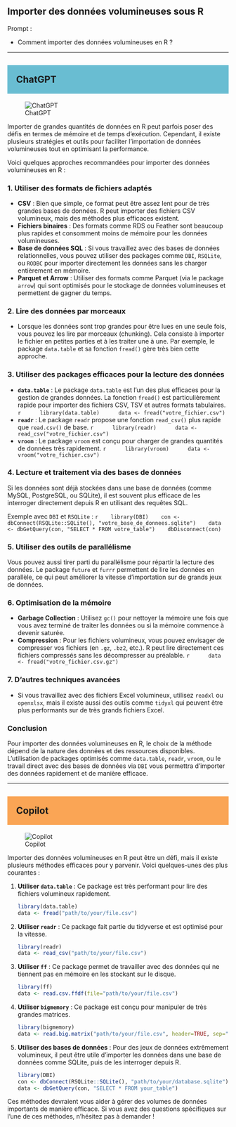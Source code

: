 ## Importer des données volumineuses sous R

::: {.callout-note appearance="simple"}
Prompt : 

* Comment importer des données volumineuses en R ?


:::

----

## ChatGPT {style="background-color: #69bdd2; padding: 20px;"}
![ChatGPT](../img/ChatGPT.PNG)

Importer de grandes quantités de données en R peut parfois poser des défis en termes de mémoire et de temps d'exécution. Cependant, il existe plusieurs stratégies et outils pour faciliter l'importation de données volumineuses tout en optimisant la performance.

Voici quelques approches recommandées pour importer des données volumineuses en R :

### 1. **Utiliser des formats de fichiers adaptés**
   - **CSV** : Bien que simple, ce format peut être assez lent pour de très grandes bases de données. R peut importer des fichiers CSV volumineux, mais des méthodes plus efficaces existent.
   - **Fichiers binaires** : Des formats comme RDS ou Feather sont beaucoup plus rapides et consomment moins de mémoire pour les données volumineuses.
   - **Base de données SQL** : Si vous travaillez avec des bases de données relationnelles, vous pouvez utiliser des packages comme `DBI`, `RSQLite`, ou `RODBC` pour importer directement les données sans les charger entièrement en mémoire.
   - **Parquet et Arrow** : Utiliser des formats comme Parquet (via le package `arrow`) qui sont optimisés pour le stockage de données volumineuses et permettent de gagner du temps.

### 2. **Lire des données par morceaux**
   - Lorsque les données sont trop grandes pour être lues en une seule fois, vous pouvez les lire par morceaux (chunking). Cela consiste à importer le fichier en petites parties et à les traiter une à une. Par exemple, le package `data.table` et sa fonction `fread()` gère très bien cette approche.

### 3. **Utiliser des packages efficaces pour la lecture des données**
   - **`data.table`** : Le package `data.table` est l'un des plus efficaces pour la gestion de grandes données. La fonction `fread()` est particulièrement rapide pour importer des fichiers CSV, TSV et autres formats tabulaires.
     ```r
     library(data.table)
     data <- fread("votre_fichier.csv")
     ```
   - **`readr`** : Le package `readr` propose une fonction `read_csv()` plus rapide que `read.csv()` de base.
     ```r
     library(readr)
     data <- read_csv("votre_fichier.csv")
     ```
   - **`vroom`** : Le package `vroom` est conçu pour charger de grandes quantités de données très rapidement.
     ```r
     library(vroom)
     data <- vroom("votre_fichier.csv")
     ```

### 4. **Lecture et traitement via des bases de données**
   Si les données sont déjà stockées dans une base de données (comme MySQL, PostgreSQL, ou SQLite), il est souvent plus efficace de les interroger directement depuis R en utilisant des requêtes SQL.

   Exemple avec `DBI` et `RSQLite` :
   ```r
   library(DBI)
   con <- dbConnect(RSQLite::SQLite(), "votre_base_de_donnees.sqlite")
   data <- dbGetQuery(con, "SELECT * FROM votre_table")
   dbDisconnect(con)
   ```

### 5. **Utiliser des outils de parallélisme**
   Vous pouvez aussi tirer parti du parallélisme pour répartir la lecture des données. Le package `future` et `furrr` permettent de lire les données en parallèle, ce qui peut améliorer la vitesse d'importation sur de grands jeux de données.

### 6. **Optimisation de la mémoire**
   - **Garbage Collection** : Utilisez `gc()` pour nettoyer la mémoire une fois que vous avez terminé de traiter les données ou si la mémoire commence à devenir saturée.
   - **Compression** : Pour les fichiers volumineux, vous pouvez envisager de compresser vos fichiers (en `.gz`, `.bz2`, etc.). R peut lire directement ces fichiers compressés sans les décompresser au préalable.
     ```r
     data <- fread("votre_fichier.csv.gz")
     ```

### 7. **D'autres techniques avancées**
   - Si vous travaillez avec des fichiers Excel volumineux, utilisez `readxl` ou `openxlsx`, mais il existe aussi des outils comme `tidyxl` qui peuvent être plus performants sur de très grands fichiers Excel.

### Conclusion
Pour importer des données volumineuses en R, le choix de la méthode dépend de la nature des données et des ressources disponibles. L'utilisation de packages optimisés comme `data.table`, `readr`, `vroom`, ou le travail direct avec des bases de données via `DBI` vous permettra d'importer des données rapidement et de manière efficace.

----

## Copilot {style="background-color: #faa555; padding: 20px;"}
![Copilot](../img/copilot.PNG)

Importer des données volumineuses en R peut être un défi, mais il existe plusieurs méthodes efficaces pour y parvenir. Voici quelques-unes des plus courantes :

1. **Utiliser `data.table`** : Ce package est très performant pour lire des fichiers volumineux rapidement.
   ```R
   library(data.table)
   data <- fread("path/to/your/file.csv")
   ```

2. **Utiliser `readr`** : Ce package fait partie du tidyverse et est optimisé pour la vitesse.
   ```R
   library(readr)
   data <- read_csv("path/to/your/file.csv")
   ```

3. **Utiliser `ff`** : Ce package permet de travailler avec des données qui ne tiennent pas en mémoire en les stockant sur le disque.
   ```R
   library(ff)
   data <- read.csv.ffdf(file="path/to/your/file.csv")
   ```

4. **Utiliser `bigmemory`** : Ce package est conçu pour manipuler de très grandes matrices.
   ```R
   library(bigmemory)
   data <- read.big.matrix("path/to/your/file.csv", header=TRUE, sep=",")
   ```

5. **Utiliser des bases de données** : Pour des jeux de données extrêmement volumineux, il peut être utile d'importer les données dans une base de données comme SQLite, puis de les interroger depuis R.
   ```R
   library(DBI)
   con <- dbConnect(RSQLite::SQLite(), "path/to/your/database.sqlite")
   data <- dbGetQuery(con, "SELECT * FROM your_table")
   ```

Ces méthodes devraient vous aider à gérer des volumes de données importants de manière efficace. Si vous avez des questions spécifiques sur l'une de ces méthodes, n'hésitez pas à demander !